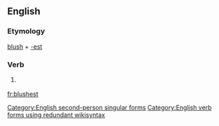 ==English==

===Etymology===
[[blush]] + [[-est]]

===Verb===
{{en-verb form}}

# {{context|archaic|lang=en}} {{form of|Second-person singular simple present form|blush|lang=en}}

[[Category:English second-person singular forms]]
[[Category:English verb forms using redundant wikisyntax]]

[[fr:blushest]]